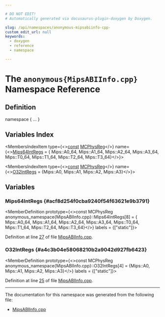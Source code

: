 ```yaml
---

# DO NOT EDIT!
# Automatically generated via docusaurus-plugin-doxygen by Doxygen.

slug: /api/namespaces/anonymous-mipsabiinfo-cpp-
custom_edit_url: null
keywords:
  - doxygen
  - reference
  - namespace

---
```





# The `anonymous{MipsABIInfo.cpp}` Namespace Reference

<DoxygenPage pluginConfig={pluginConfig}>



## Definition

<CodeBlock>namespace &#123; ... &#125;</CodeBlock>

## Variables Index

<MembersIndex>

<MembersIndexItem
  type={<><a href="/docs/api/files/lib/lib/target/lib/target/aarch64/aarch64promoteconstant-cpp/#a90f8350fecae261c25be85d38b451bff">const</a> <a href="/docs/api/namespaces/llvm/#aad72cfbb210808985a9dc19f4e5d8542">MCPhysReg</a></>}
  name={<><a href="#acf8d254f0cba9240f54f63621e9b3791">Mips64IntRegs</a> = &#123;
    Mips::A0&#95;64, Mips::A1&#95;64, Mips::A2&#95;64, Mips::A3&#95;64,
    Mips::T0&#95;64, Mips::T1&#95;64, Mips::T2&#95;64, Mips::T3&#95;64&#125;</>}>
</MembersIndexItem>

<MembersIndexItem
  type={<><a href="/docs/api/files/lib/lib/target/lib/target/aarch64/aarch64promoteconstant-cpp/#a90f8350fecae261c25be85d38b451bff">const</a> <a href="/docs/api/namespaces/llvm/#aad72cfbb210808985a9dc19f4e5d8542">MCPhysReg</a></>}
  name={<><a href="#a4c3b04e58068210b2a9042d927fb6423">O32IntRegs</a> = &#123;Mips::A0, Mips::A1, Mips::A2, Mips::A3&#125;</>}>
</MembersIndexItem>

</MembersIndex>


<SectionDefinition>

## Variables

### Mips64IntRegs {#acf8d254f0cba9240f54f63621e9b3791}

<MemberDefinition
  prototype={<>const MCPhysReg anonymous&#95;namespace&#123;MipsABIInfo.cpp&#125;::Mips64IntRegs&#91;8&#93; = &#123;
    Mips::A0&#95;64, Mips::A1&#95;64, Mips::A2&#95;64, Mips::A3&#95;64,
    Mips::T0&#95;64, Mips::T1&#95;64, Mips::T2&#95;64, Mips::T3&#95;64&#125;</>}
  labels = {["static"]}>

Definition at line <a href="/docs/api/files/lib/lib/target/lib/target/mips/lib/target/mips/mctargetdesc/mipsabiinfo-cpp/#l00027">27</a> of file <a href="/docs/api/files/lib/lib/target/lib/target/mips/lib/target/mips/mctargetdesc/mipsabiinfo-cpp">MipsABIInfo.cpp</a>.
</MemberDefinition>

### O32IntRegs {#a4c3b04e58068210b2a9042d927fb6423}

<MemberDefinition
  prototype={<>const MCPhysReg anonymous&#95;namespace&#123;MipsABIInfo.cpp&#125;::O32IntRegs&#91;4&#93; = &#123;Mips::A0, Mips::A1, Mips::A2, Mips::A3&#125;</>}
  labels = {["static"]}>

Definition at line <a href="/docs/api/files/lib/lib/target/lib/target/mips/lib/target/mips/mctargetdesc/mipsabiinfo-cpp/#l00025">25</a> of file <a href="/docs/api/files/lib/lib/target/lib/target/mips/lib/target/mips/mctargetdesc/mipsabiinfo-cpp">MipsABIInfo.cpp</a>.
</MemberDefinition>

</SectionDefinition>

<hr/>

The documentation for this namespace was generated from the following file:

<ul>
<li><a href="/docs/api/files/lib/lib/target/lib/target/mips/lib/target/mips/mctargetdesc/mipsabiinfo-cpp">MipsABIInfo.cpp</a></li>
</ul>

</DoxygenPage>

